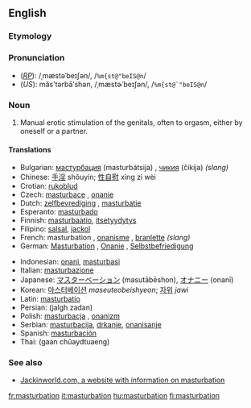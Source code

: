 {{See|Masturbation}}
==English==
{{wikipedia}}
{{WikiSaurus-link|masturbate}}
===Etymology===
{{etystub}}

===Pronunciation===
*(''[[RP]]''): /ˌmæstəˈbeɪʃən/, /<tt>%m{st@"beIS@n</tt>/
*(''US''): măs'tərbāʹshən, /ˌmæstɚˈbeɪʃən/, /<tt>%m{st@`"beIS@n</tt>/

===Noun===
{{en-noun-unc}}

#Manual erotic stimulation of the genitals, often to orgasm, either by oneself or a partner.

====Translations====
{{top}}
*Bulgarian: [[мастурбация]] (masturbátsija) {{f}}, [[чикия]] (čikija) {{f}} ''(slang)''
*Chinese: [[手淫]] shǒuyín; [[性自慰]] xìng zì wèi
*Crotian: [[rukoblud]] {{f}}
*Czech: [[masturbace]] {{f}}, [[onanie]] {{f}} 
*Dutch: [[zelfbevrediging]] {{f}}, [[masturbatie]] {{f}}
*Esperanto: [[masturbado]]
*Finnish: [[masturbaatio]], [[itsetyydytys]]
*Filipino: [[salsal]], [[jackol]]
*French: masturbation {{f}}, [[onanisme]] {{m}}, [[branlette]] {{f}} ''(slang)''
*German: [[Masturbation]] {{f}}, [[Onanie]] {{f}}, [[Selbstbefriedigung]] {{f}}
{{mid}}
*Indonesian: [[onani]], [[masturbasi]]
*Italian: [[masturbazione]] {{f}}
*Japanese: [[マスターベーション]] (masutābēshon), [[オナニー]] (onanī)
*Korean: [[마스터베이션]] ''maseuteobeishyeon''; [[자위]] ''jawi''
*Latin: [[masturbatio]] {{f}}
*Persian: {{FAchar|[[جلق زدن]]}} (jalgh zadan)
*Polish: [[masturbacja]] {{f}}, [[onanizm]] {{m}}
*Serbian: [[masturbacija]], [[drkanje]], [[onanisanje]] {{f}}
*Spanish: [[masturbación]] {{f}}
*Thai: {{THchar|[[การช่วยตัวเอง]]}} (gaan chûaydtuaeng)
{{bottom}}

===See also===
*[http://www.jackinworld.com/ Jackinworld.com, a website with information on masturbation]

[[fr:masturbation]]
[[it:masturbation]]
[[hu:masturbation]]
[[fi:masturbation]]